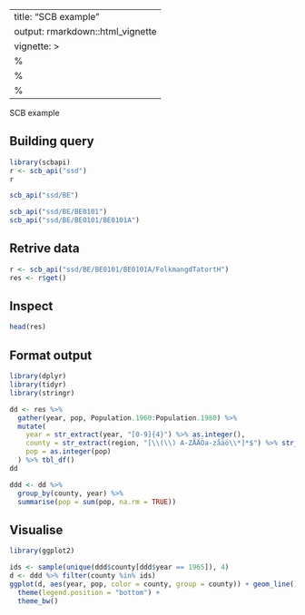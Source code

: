 
---
title: "SCB example"
output: rmarkdown::html_vignette
vignette: >
  %\VignetteIndexEntry{Vignette Title}
  %\VignetteEngine{knitr::rmarkdown}
  %\VignetteEncoding{UTF-8}
---

SCB example

## Building query

```r
library(scbapi)
r <- scb_api("ssd")
r
```

```r
scb_api("ssd/BE")
```

```r
scb_api("ssd/BE/BE0101")
scb_api("ssd/BE/BE0101/BE0101A")
```

## Retrive data

```r
r <- scb_api("ssd/BE/BE0101/BE0101A/FolkmangdTatortH")
res <- r$get()
```

## Inspect

```r
head(res)
```

## Format output

```r
library(dplyr)
library(tidyr)
library(stringr)

dd <- res %>% 
  gather(year, pop, Population.1960:Population.1980) %>% 
  mutate(
    year = str_extract(year, "[0-9]{4}") %>% as.integer(),
    county = str_extract(region, "[\\(\\) A-ZÅÄÖa-zåäö\\*]*$") %>% str_replace_all("[\\(\\)]", ""),
    pop = as.integer(pop)
  ) %>% tbl_df()
dd

ddd <- dd %>% 
  group_by(county, year) %>% 
  summarise(pop = sum(pop, na.rm = TRUE))
```


## Visualise

```r
library(ggplot2)

ids <- sample(unique(ddd$county[ddd$year == 1965]), 4)
d <- ddd %>% filter(county %in% ids)
ggplot(d, aes(year, pop, color = county, group = county)) + geom_line() + 
  theme(legend.position = "bottom") + 
  theme_bw()
```


